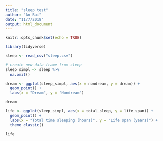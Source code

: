 ```yaml
---
title: "sleep test"
author: "An Bui"
date: "11/7/2018"
output: html_document
---
```


```r
knitr::opts_chunk$set(echo = TRUE)
```

```r
library(tidyverse)

sleep <- read_csv("sleep.csv")
```

```r
# create new data frame from sleep
sleep_simpl <- sleep %>% 
  na.omit()
```

```r
dream <- ggplot(sleep_simpl, aes(x = nondream, y = dream)) +
  geom_point() +
  labs(x = "Dream", y = "Nondream")

dream
```

```r
life <- ggplot(sleep_simpl, aes(x = total_sleep, y = life_span)) +
  geom_point() +
  labs(x = "Total time sleeping (hours)", y = "Life span (years)") +
  theme_classic()

life
```

